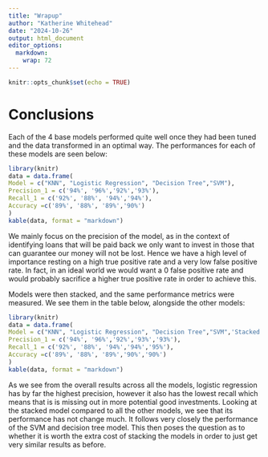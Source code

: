 ```yaml
---
title: "Wrapup"
author: "Katherine Whitehead"
date: "2024-10-26"
output: html_document
editor_options: 
  markdown: 
    wrap: 72
---
```


```r
knitr::opts_chunk$set(echo = TRUE)
```

# Conclusions

Each of the 4 base models performed quite well once they had been tuned
and the data transformed in an optimal way. The performances for each of
these models are seen below:

```r
library(knitr) 
data = data.frame( 
Model = c("KNN", "Logistic Regression", "Decision Tree","SVM"), 
Precision_1 = c('94%', '96%','92%','93%'),
Recall_1 = c('92%', '88%', '94%','94%'),
Accuracy =c('89%', '88%', '89%','90%')
)
kable(data, format = "markdown")
```

We mainly focus on the precision of the model, as in the context of
identifying loans that will be paid back we only want to invest in those
that can guarantee our money will not be lost. Hence we have a high
level of importance resting on a high true positive rate and a very low
false positive rate. In fact, in an ideal world we would want a 0 false
positive rate and would probably sacrifice a higher true positive rate in
order to achieve this.

Models were then stacked, and the same performance metrics were measured.
We see them in the table below, alongside the other models:

```r
library(knitr) 
data = data.frame( 
Model = c("KNN", "Logistic Regression", "Decision Tree","SVM",'Stacked'), 
Precision_1 = c('94%', '96%','92%','93%','93%'),
Recall_1 = c('92%', '88%', '94%','94%','95%'),
Accuracy =c('89%', '88%', '89%','90%','90%')
)
kable(data, format = "markdown")
```

As we see from the overall results across all the models, logistic
regression has by far the highest precision, however it also has the
lowest recall which means that is is missing out in more potential good
investments. Looking at the stacked model compared to all the other
models, we see that its performance has not change much. It follows very
closely the performance of the SVM and decision tree model. This then
poses the question as to whether it is worth the extra cost of stacking
the models in order to just get very similar results as before.
